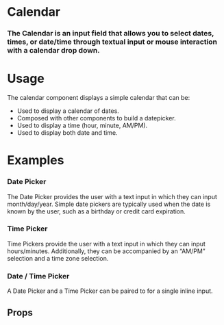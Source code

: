 
<Meta title="Atoms|Calendar" component={Calendar} />

# Calendar

### The Calendar is an input field that allows you to select dates, times, or date/time through textual input or mouse interaction with a calendar drop down.

<Preview withToolbar>
  <Story name="Calendar">
    <Form>
      <Calendar
        id="date"
        type="date"
        label="Date Input Label"
        helpText="Hang in there, buddy, I'm here to help!"
      />
      <Calendar
        id="time"
        type="time"
        label="Time Input Label"
        helpText="Hang in there, buddy, I'm here to help!"
      />
      <Calendar
        id="datetime"
        type="datetime"
        label="Date-Time Input Label"
        helpText="Hang in there, buddy, I'm here to help!"
      />
    </Form>
  </Story>
</Preview>

# Usage

The calendar component displays a simple calendar that can be:

- Used to display a calendar of dates.
- Composed with other components to build a datepicker.
- Used to display a time (hour, minute, AM/PM).
- Used to display both date and time.

# Examples

### Date Picker

The Date Picker provides the user with a text input in which they can input month/day/year. Simple date pickers are typically used when the date is known by the user, such as a birthday or credit card expiration.

<Preview>
  <Story name="Date Picker">
    <Form>
      <Calendar
        id="dateDefault"
        type="date"
        label="Date Input Label"
        helpText="Hang in there, buddy, I'm here to help!"
      />
      <Calendar
        id="dateRequired"
        type="date"
        label="Date Input Label (required)"
        helpText="Hang in there, buddy, I'm here to help!"
        isRequired
      />
      <Calendar
        id="dateDisabled"
        type="date"
        label="Date Input Label"
        helpText="Hang in there, buddy, I'm here to help!"
        disabled
      />
      <Calendar
        id="dateError"
        type="date"
        label="Date Input Label"
        helpText="Hang in there, buddy, I'm here to help!"
        error="Don't sweat it...we can fix this!"
      />
    </Form>
  </Story>
</Preview>

### Time Picker

Time Pickers provide the user with a text input in which they can input hours/minutes. Additionally, they can be accompanied by an “AM/PM” selection and a time zone selection.

<Preview>
  <Story name="Time Picker">
    <Form>
      <Calendar
        id="timeDefault"
        type="time"
        label="Time Input Label"
        helpText="Hang in there, buddy, I'm here to help!"
      />
      <Calendar
        id="timeRequired"
        type="time"
        label="Time Input Label (required)"
        helpText="Hang in there, buddy, I'm here to help!"
        isRequired
      />
      <Calendar
        id="timeDisabled"
        type="time"
        label="Time Input Label"
        helpText="Hang in there, buddy, I'm here to help!"
        disabled
      />
      <Calendar
        id="timeError"
        type="time"
        label="Time Input Label"
        helpText="Hang in there, buddy, I'm here to help!"
        state="error"
        error="Don't sweat it...we can fix this!"
      />
    </Form>
  </Story>
</Preview>

### Date / Time Picker

A Date Picker and a Time Picker can be paired to for a single inline input.

<Preview>
  <Story name="Date / Time Picker">
    <Form>
      <Calendar
        id="datetimeDefault"
        type="datetime"
        label="Date-Time Input Label"
        helpText="Hang in there, buddy, I'm here to help!"
      />
      <Calendar
        id="dateTimeRequired"
        type="datetime"
        label="Date-Time Input Label (required)"
        helpText="Hang in there, buddy, I'm here to help!"
        isRequired
      />
      <Calendar
        id="datetimeDisabled"
        type="datetime"
        label="Date-Time Input Label"
        helpText="Hang in there, buddy, I'm here to help!"
        disabled
      />
      <Calendar
        id="dateTimeError"
        type="datetime"
        label="Date-Time Input Label"
        helpText="Hang in there, buddy, I'm here to help!"
        state="error"
        error="Don't sweat it...we can fix this!"
      />
      <Calendar
        id="dateWarning"
        type="date"
        label="Date Input Label"
        helpText="Hang in there, buddy, I'm here to help!"
        warning="WARNING!"
      />
    </Form>
  </Story>
</Preview>

## Props

<Props of={Calendar} />
